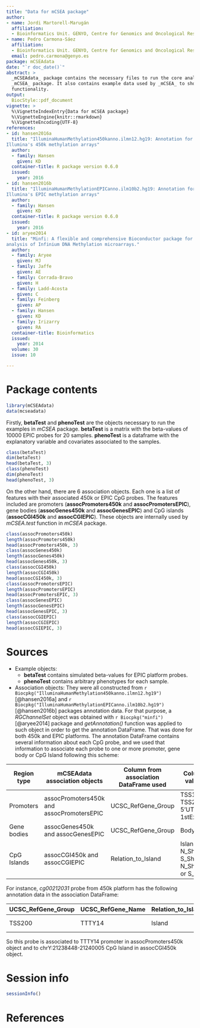 ```yaml
---
title: "Data for mCSEA package"
author:
- name: Jordi Martorell-Marugán
  affiliation:
  - Bioinformatics Unit. GENYO, Centre for Genomics and Oncological Research
- name: Pedro Carmona-Sáez
  affiliation:
  - Bioinformatics Unit. GENYO, Centre for Genomics and Oncological Research
  email: pedro.carmona@genyo.es
package: mCSEAdata
date: "`r doc_date()`"
abstract: >
  _mCSEAdata_ package contains the necessary files to run the core analysis in 
  _mCSEA_ package. It also contains example data used by _mCSEA_ to show it's 
  functionality.
output:
  BiocStyle::pdf_document
vignette: >
  %\VignetteIndexEntry{Data for mCSEA package}
  %\VignetteEngine{knitr::rmarkdown}
  %\VignetteEncoding{UTF-8}
references:
- id: hansen2016a
  title: "IlluminaHumanMethylation450kanno.ilmn12.hg19: Annotation for 
Illumina's 450k methylation arrays"
  author:
  - family: Hansen
    given: KD
  container-title: R package version 0.6.0
  issued:
    year: 2016
- id: hansen2016b
  title: "IlluminaHumanMethylationEPICanno.ilm10b2.hg19: Annotation for 
Illumina's EPIC methylation arrays"
  author:
  - family: Hansen
    given: KD
  container-title: R package version 0.6.0
  issued:
    year: 2016
- id: aryee2014
  title: "Minfi: A flexible and comprehensive Bioconductor package for the 
analysis of Infinium DNA Methylation microarrays."
  author:
  - family: Aryee
    given: MJ
  - family: Jaffe
    given: AE
  - family: Corrada-Bravo
    given: H
  - family: Ladd-Acosta
    given: C
  - family: Feinberg
    given: AP
  - family: Hansen
    given: KD
  - family: Irizarry
    given: RA
  container-title: Bioinformatics
  issued:
    year: 2014
  volume: 30
  issue: 10

---
```



# Package contents

```r
library(mCSEAdata)
data(mcseadata)
```

Firstly, **betaTest** and **phenoTest** are the objects necessary to run the 
examples in _mCSEA_ package. **betaTest** is a matrix with the beta-values 
of 10000 EPIC probes for 20 samples. **phenoTest** is a dataframe with the 
explanatory variable and covariates associated to the samples.

```r
class(betaTest)
dim(betaTest)
head(betaTest, 3)
class(phenoTest)
dim(phenoTest)
head(phenoTest, 3)
```


On the other hand, there are 6 association objects. Each one is a list of 
features with their associated 450k or EPIC CpG probes. The features included 
are promoters (**assocPromoters450k** and **assocPromotersEPIC**), gene bodies 
(**assocGenes450k** and **assocGenesEPIC**) and CpG islands (**assocCGI450k** 
and **assocCGIEPIC**). These objects are internally used by _mCSEA.test_ 
function in _mCSEA_ package.

```r
class(assocPromoters450k)
length(assocPromoters450k)
head(assocPromoters450k, 3)
class(assocGenes450k)
length(assocGenes450k)
head(assocGenes450k, 3)
class(assocCGI450k)
length(assocCGI450k)
head(assocCGI450k, 3)
class(assocPromotersEPIC)
length(assocPromotersEPIC)
head(assocPromotersEPIC, 3)
class(assocGenesEPIC)
length(assocGenesEPIC)
head(assocGenesEPIC, 3)
class(assocCGIEPIC)
length(assocCGIEPIC)
head(assocCGIEPIC, 3)
```



# Sources
* Example objects:
    + **betaTest** contains simulated beta-values for EPIC platform probes.
    + **phenoTest** contains arbitrary phenotypes for each sample.
    
* Association objects: They were all constructed from 
`r Biocpkg("IlluminaHumanMethylation450kanno.ilmn12.hg19")` [@hansen2016a] and 
`r Biocpkg("IlluminaHumanMethylationEPICanno.ilm10b2.hg19")` [@hansen2016b] 
packages annotation data. For that purpose, a _RGChannelSet_ object was
obtained with `r Biocpkg("minfi")` [@aryee2014] package and _getAnnotation()_ function 
was applied to such object in order to get the annotation DataFrame. That was 
done for both 450k and EPIC platforms. The annotation DataFrame contains 
several information about each CpG probe, and we used that information to 
associate each probe to one or more promoter, gene body or CpG Island 
following this scheme:

Region type | mCSEAdata association objects | Column from association DataFrame used | Column values | Feature name column
----------- | ----------------------------- | -------------------------------------- | ------------- | -------------------
Promoters | assocPromoters450k and assocPromotersEPIC | UCSC_RefGene_Group | TSS1500, TSS200, 5'UTR or 1stExon | UCSC_RefGene_Name
Gene bodies | assocGenes450k and assocGenesEPIC | UCSC_RefGene_Group | Body | UCSC_RefGene_Name
CpG Islands | assocCGI450k and assocCGIEPIC | Relation_to_Island | Island, N_Shore, S_Shore, N_Shelf or S_Shelf | Islands_Name

For instance, _cg00212031_ probe from 450k platform has the following 
annotation data in the association DataFrame:

UCSC_RefGene_Group | UCSC_RefGene_Name | Relation_to_Island | Islands_Name
------------------ | ----------------- | ------------------ | ------------
TSS200 | TTTY14 | Island | chrY:21238448-21240005

So this probe is associated to TTTY14 promoter in assocPromoters450k object 
and to chrY:21238448-21240005 CpG Island in assocCGI450k object.

# Session info
```r
sessionInfo()
```

# References
